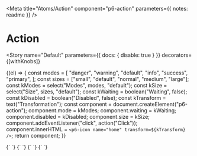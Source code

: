 
<Meta
  title="Atoms/Action"
  component="p6-action"
  parameters={{ notes: readme }}
/>

# Action

<Story
  name="Default"
  parameters={{ docs: { disable: true } }}
  decorators={[withKnobs]}
>
  {(el) => {
    const modes = [
      "danger",
      "warning",
      "default",
      "info",
      "success",
      "primary",
    ];
    const sizes = ["small", "default", "normal", "medium", "large"];
    const kModes = select("Modes", modes, "default");
    const kSize = select("Size", sizes, "default");
    const kWaiting = boolean("Waiting", false);
    const kDisabled = boolean("Disabled", false);
    const kTransform = text("Transformation");
    const component = document.createElement("p6-action");
    component.mode = kModes;
    component.waiting = kWaiting;
    component.disabled = kDisabled;
    component.size = kSize;
    component.addEventListener("click", action("Click"));
    component.innerHTML = `<p6-icon name="home" transform=${kTransform} />`;
    return component;
  }}
</Story>

<Preview>
  <Story name="Size" height="63px">
    {`
      <p6-action size="small"><p6-icon name="home" /></p6-action>
      <p6-action ><p6-icon name="home" /></p6-action>
      <p6-action size="normal"><p6-icon name="home" /></p6-action>
      <p6-action size="medium"><p6-icon name="home" /></p6-action>
      <p6-action size="large"><p6-icon name="home" /></p6-action>
    `}
  </Story>
</Preview>

<Preview>
  <Story name="Mode" height="42px">
    {`
      <P6-action mode="danger"><p6-icon name="home" /></P6-action>
      <P6-action mode="warning"><p6-icon name="home" /></P6-action>
      <P6-action mode="default"><p6-icon name="home" /></P6-action>
      <P6-action mode="info"><p6-icon name="home" /></P6-action>
      <P6-action mode="success"><p6-icon name="home" /></P6-action>
      <P6-action mode="primary"><p6-icon name="home" /></P6-action>
    `}
  </Story>
</Preview>

<Preview>
  <Story name="Waiting" height="42px">
    {`
      <P6-action waiting mode="danger"><p6-icon name="home" /></P6-action>
      <P6-action waiting mode="warning"><p6-icon name="home" /></P6-action>
      <P6-action waiting mode="default"><p6-icon name="home" /></P6-action>
      <P6-action waiting mode="info"><p6-icon name="home" /></P6-action>
      <P6-action waiting mode="success"><p6-icon name="home" /></P6-action>
      <P6-action waiting mode="primary"><p6-icon name="home" /></P6-action>
    `}
  </Story>
</Preview>

<Preview>
  <Story name="Disabled" height="42px">
    {`
      <P6-action disabled mode="danger"><p6-icon name="home" /></P6-action>
      <P6-action disabled mode="warning"><p6-icon name="home" /></P6-action>
      <P6-action disabled mode="default"><p6-icon name="home" /></P6-action>
      <P6-action disabled mode="info"><p6-icon name="home" /></P6-action>
      <P6-action disabled mode="success"><p6-icon name="home" /></P6-action>
      <P6-action disabled mode="primary"><p6-icon name="home" /></P6-action>
    `}
  </Story>
</Preview>
